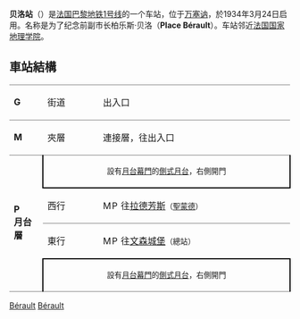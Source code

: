 {{Infobox station
| name                = 貝洛<br />{{lang|fr|Bérault}}
| symbol_location     = paris
| symbol              = m
| symbol2             = 
| type                = [[巴黎地鐵|巴黎地鐵]]車站
| image               = [[File:Metro_Paris_-_Ligne_1_-_Berault_-_Facades_de_quai.jpg|275px]]
| alt                 = 
| caption             = 
| other_name          = 
| address             = [[法蘭西島大區|法蘭西島大區]][[瓦勒德馬恩省|瓦勒德馬恩省]][[萬塞訥|文森]]巴黎大街29號、63號、64號、98號
| country             = [[法國|法國]]
| coordinates         = {{coord|48|50|43|N|2|25|42|E|region:FR_scale:2000|format=dms|display=inline,title}}
| owned               = [[巴黎大眾運輸公司|RATP]]
| operator            = [[巴黎大眾運輸公司|RATP]]
| line                = [[巴黎地鐵1號線|巴黎地鐵1號線]]
| disabled            = 
| zone                = 第2收費區
| opened              = 1934年3月24日
| closed              = <!-- {{End date|YYYY|MM|DD|df=y}} -->
| services            = 
| map_type            = France Paris
}}

'''贝洛站'''（{{lang-fr|Bérault}}）是[[法国|法国]][[巴黎地铁1号线|巴黎地铁1号线]]的一个车站，位于[[万塞讷|万塞讷]]，於1934年3月24日启用。名称是为了纪念前副市长柏乐斯·贝洛（'''Place Bérault'''）。车站邻近[[法国国家地理学院|法国国家地理学院]]。

== 車站結構 ==
{| border=0 cellspacing=0 cellpadding=3
|style="border-top:solid 1px gray;" width=50 valign=top|'''G'''
|style="border-top:solid 1px gray;" width=100 valign=top|街道
|style="border-top:solid 1px gray;" width=400 valign=top|出入口
|-
|style="border-top:solid 1px gray;" width=50 valign=top|'''M'''
|style="border-top:solid 1px gray;" width=100 valign=top|夾層
|style="border-top:solid 1px gray;" width=400 valign=top|連接層，往出入口
|-
|style="border-top:solid 1px gray;border-bottom:solid 1px gray;" width=50 rowspan=4 valign=top|'''P<br>月台層'''
|style="border-top:solid 1px gray;border-right:solid 2px black;border-left:solid 2px black;border-bottom:solid 2px black;" colspan=2|<center><small>設有[[月台幕門|月台幕門]]的[[側式月台|側式月台]]，右側開門</small></center>
|-
|style="border-bottom:solid 1px gray;" width=100|西行
|style="border-bottom:solid 1px gray;" width=390|{{arrow|L}} [[File:Metro-M.svg|16x16px]][[File:Paris_Metro_1.svg|16x16px]]往[[拉德芳斯站_(巴黎地鐵)|拉德芳斯]]<small>（[[聖蒙德站|聖蒙德]]）</small>
|-
|東行
|{{arrow|R}} [[File:Metro-M.svg|16x16px]][[File:Paris_Metro_1.svg|16x16px]]往[[文森城堡站|文森城堡]]<small>（總站）</small>
|-
|style="border-top:solid 2px black;border-right:solid 2px black;border-left:solid 2px black;border-bottom:solid 1px gray;" colspan=2|<center><small>設有[[月台幕門|月台幕門]]的[[側式月台|側式月台]]，右側開門</small></center>
|}

{{巴黎地铁1号线}}
{{Railwaystation-stub}}
[[Category:巴黎地鐵1號線車站|Bérault]]
[[Category:馬恩河谷省鐵路車站|Bérault]]